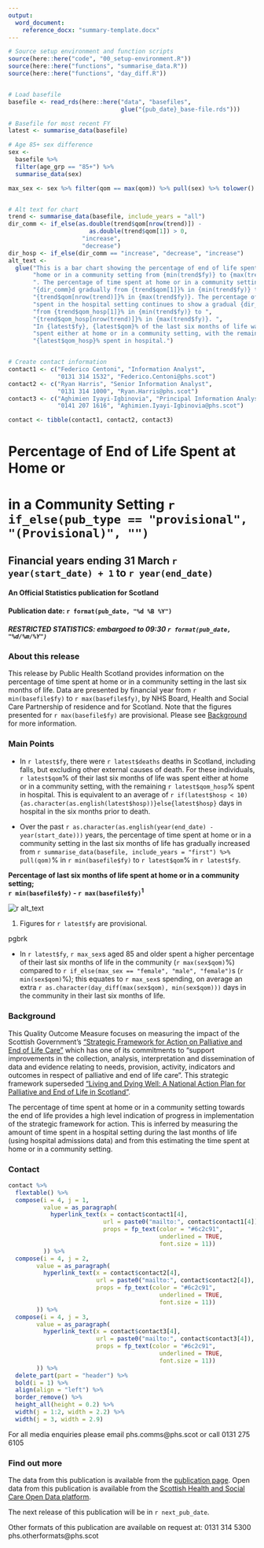 ```yaml
---
output: 
  word_document:
    reference_docx: "summary-template.docx"
---
```


```r

# Source setup environment and function scripts
source(here::here("code", "00_setup-environment.R"))
source(here::here("functions", "summarise_data.R"))
source(here::here("functions", "day_diff.R"))


# Load basefile
basefile <- read_rds(here::here("data", "basefiles", 
                                glue("{pub_date}_base-file.rds")))

# Basefile for most recent FY
latest <- summarise_data(basefile)

# Age 85+ sex difference
sex <-
  basefile %>%
  filter(age_grp == "85+") %>%
  summarise_data(sex)

max_sex <- sex %>% filter(qom == max(qom)) %>% pull(sex) %>% tolower()


# Alt text for chart
trend <- summarise_data(basefile, include_years = "all")
dir_comm <- if_else(as.double(trend$qom[nrow(trend)]) - 
                       as.double(trend$qom[1]) > 0,
                     "increase",
                     "decrease")
dir_hosp <- if_else(dir_comm == "increase", "decrease", "increase")
alt_text <-
  glue("This is a bar chart showing the percentage of end of life spent at ",
       "home or in a community setting from {min(trend$fy)} to {max(trend$fy)}",
       ". The percentage of time spent at home or in a community setting has ",
       "{dir_comm}d gradually from {trend$qom[1]}% in {min(trend$fy)} to ",
       "{trend$qom[nrow(trend)]}% in {max(trend$fy)}. The percentage of time ",
       "spent in the hospital setting continues to show a gradual {dir_hosp} ",
       "from {trend$qom_hosp[1]}% in {min(trend$fy)} to ",
       "{trend$qom_hosp[nrow(trend)]}% in {max(trend$fy)}. ",
       "In {latest$fy}, {latest$qom}% of the last six months of life was ",
       "spent either at home or in a community setting, with the remaining ",
       "{latest$qom_hosp}% spent in hospital.")


# Create contact information
contact1 <- c("Federico Centoni", "Information Analyst", 
              "0131 314 1532", "Federico.Centoni@phs.scot")
contact2 <- c("Ryan Harris", "Senior Information Analyst", 
              "0131 314 1000", "Ryan.Harris@phs.scot")
contact3 <- c("Aghimien Iyayi-Igbinovia", "Principal Information Analyst", 
              "0141 207 1616", "Aghimien.Iyayi-Igbinovia@phs.scot")

contact <- tibble(contact1, contact2, contact3)
```

# Percentage of End of Life Spent at Home or <br> 
# in a Community Setting `r if_else(pub_type == "provisional", "(Provisional)", "")`
## Financial years ending 31 March `r year(start_date) + 1` to `r year(end_date)`
#### An Official Statistics publication for Scotland

#### Publication date: `r format(pub_date, "%d %B %Y")`
##### RESTRICTED STATISTICS: embargoed to 09:30 `r format(pub_date, "%d/%m/%Y")`

### About this release

This release by Public Health Scotland provides information on the percentage of time spent at home or in a community setting in the last six months of life. Data are presented by financial year from `r min(basefile$fy)` to `r max(basefile$fy)`, by NHS Board, Health and Social Care Partnership of residence and for Scotland. Note that the figures presented for `r max(basefile$fy)` are provisional. Please see [Background](#Background) for more information. 

### Main Points

* In `r latest$fy`, there were `r latest$deaths` deaths in Scotland, including falls, but excluding other external causes of death.  For these individuals, `r latest$qom`% of their last six months of life was spent either at home or in a community setting, with the remaining `r latest$qom_hosp`% spent in hospital. This is equivalent to an average of `r if(latest$hosp < 10){as.character(as.english(latest$hosp))}else{latest$hosp}` days in hospital in the six months prior to death.

* Over the past `r as.character(as.english(year(end_date) - year(start_date)))` years, the percentage of time spent at home or in a community setting in the last six months of life has gradually increased from `r summarise_data(basefile, include_years = "first") %>% pull(qom)`% in `r min(basefile$fy)` to `r latest$qom`% in `r latest$fy`.


<Div custom-style = "Chart Title">**Percentage of last six months of life spent at home or in a community setting;**</div>
<Div custom-style = "Chart Title">**`r min(basefile$fy)` - `r max(basefile$fy)`^1^**</div>
![`r alt_text`](figures/figure-1-summary.png) <br>

<div custom-style = "Normal_Notes">
1. Figures for `r latest$fy` are provisional.
</div>

<div custom-style = "pgbrk">pgbrk</div>

* In `r latest$fy`, `r max_sex`s aged 85 and older spent a higher percentage of their last six months of life in the community (`r max(sex$qom)`%) compared to `r if_else(max_sex == "female", "male", "female")`s (`r min(sex$qom)`%); this equates to `r max_sex`s spending, on average an extra `r as.character(day_diff(max(sex$qom), min(sex$qom)))` days in the community in their last six months of life.


### Background

This Quality Outcome Measure focuses on measuring the impact of the Scottish Government’s [“Strategic Framework for Action on Palliative and End of Life Care”](http://www.gov.scot/Resource/0049/00491388.pdf) which has one of its commitments to “support improvements in the collection, analysis, interpretation and dissemination of data and evidence relating to needs, provision, activity, indicators and outcomes in respect of palliative and end of life care”. This strategic framework superseded [“Living and Dying Well: A National Action Plan for Palliative and End of Life in Scotland”](http://www.gov.scot/Resource/Doc/239823/0066155.pdf). 

The percentage of time spent at home or in a community setting towards the end of life provides a high level indication of progress in implementation of the strategic framework for action. This is inferred by measuring the amount of time spent in a hospital setting during the last months of life (using hospital admissions data) and from this estimating the time spent at home or in a community setting.


### Contact

```r
contact %>%
  flextable() %>%
  compose(i = 4, j = 1,
          value = as_paragraph(
            hyperlink_text(x = contact$contact1[4],
                           url = paste0("mailto:", contact$contact1[4]),
                           props = fp_text(color = "#6c2c91",
                                           underlined = TRUE,
                                           font.size = 11))
          )) %>%
  compose(i = 4, j = 2,
        value = as_paragraph(
          hyperlink_text(x = contact$contact2[4],
                         url = paste0("mailto:", contact$contact2[4]),
                         props = fp_text(color = "#6c2c91",
                                           underlined = TRUE,
                                           font.size = 11))
        )) %>%
  compose(i = 4, j = 3,
        value = as_paragraph(
          hyperlink_text(x = contact$contact3[4],
                         url = paste0("mailto:", contact$contact3[4]),
                         props = fp_text(color = "#6c2c91",
                                           underlined = TRUE,
                                           font.size = 11))
        )) %>%
  delete_part(part = "header") %>%
  bold(i = 1) %>%
  align(align = "left") %>%
  border_remove() %>%
  height_all(height = 0.2) %>%
  width(j = 1:2, width = 2.2) %>%
  width(j = 3, width = 2.9)
```
For all media enquiries please email phs.comms@phs.scot or call 0131 275 6105

### Find out more

The data from this publication is available from the [publication page](https://publichealthscotland.scot/publications/percentage-of-end-of-life-spent-at-home-or-in-a-community-setting/percentage-of-end-of-life-spent-at-home-or-in-a-community-setting-financial-years-ending-31-march-2011-to-2020/). Open data from this publication is available from the [Scottish Health and Social Care Open Data platform](https://www.opendata.nhs.scot/dataset/palliative-and-end-of-life-care).

The next release of this publication will be in `r next_pub_date`.

Other formats of this publication are available on request at:
0131 314 5300
phs.otherformats@phs.scot

<br>




